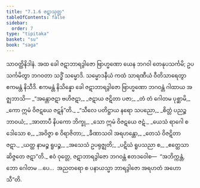 ```yaml
---
title: "7.1.6 ဇဋာသုတ္တ"
tableOfContents: false
sidebar:
  order: 7
type: "tipitaka"
basket: "su"
book: "saga"
---
```



<DynamicBreadcrumb />

<Division number="192" book="saga">

<Paragraph number="1162" book="saga">
သာဝတ္ထိနိဒါနံ. အထ ခေါ ဇဋာဘာရဒွါဇော ဗြာဟ္မဏော ယေန ဘဂဝါ တေနုပသင်္ကမိ; ဥပသင်္ကမိတွာ ဘဂဝတာ သဒ္ဓိံ သမ္မောဒိ. သမ္မောဒနီယံ ကထံ သာရဏီယံ ဝီတိသာရေတွာ ဧကမန္တံ နိသီဒိ. ဧကမန္တံ နိသိန္နော ခေါ ဇဋာဘာရဒွါဇော ဗြာဟ္မဏော ဘဂဝန္တံ ဂါထာယ အဇ္ဈဘာသိ—
</Paragraph>

<Paragraph number="1163" type="verses" book="saga">
_“အန္တောဇဋာ ဗဟိဇဋာ,_  
_ဇဋာယ ဇဋိတာ ပဇာ;_  
_တံ တံ ဂေါတမ ပုစ္ဆာမိ,_  
_ကော ဣမံ ဝိဇဋယေ ဇဋန်”တိ._  

</Paragraph>

<Paragraph number="1164" type="verses" book="saga">
_“သီလေ ပတိဋ္ဌာယ နရော သပညော,_  
_စိတ္တံ ပညဉ္စ ဘာဝယံ;_  
_အာတာပီ နိပကော ဘိက္ခု,_  
_သော ဣမံ ဝိဇဋယေ ဇဋံ._  

</Paragraph>

<Paragraph number="1165" type="verses" book="saga">
_ယေသံ ရာဂေါ စ ဒေါသော စ,_  
_အဝိဇ္ဇာ စ ဝိရာဇိတာ;_  
_ခီဏာသဝါ အရဟန္တော,_  
_တေသံ ဝိဇဋိတာ ဇဋာ._  

</Paragraph>

<Paragraph number="1166" type="verses" book="saga">
_ယတ္ထ နာမဉ္စ ရူပဉ္စ,_  
_အသေသံ ဥပရုဇ္ဈတိ;_  
_ပဋိဃံ ရူပသညာ စ,_  
_ဧတ္ထေသာ ဆိဇ္ဇတေ ဇဋာ”တိ._  

</Paragraph>

<Paragraph number="1167" book="saga">
ဧဝံ ဝုတ္တေ, ဇဋာဘာရဒွါဇော ဘဂဝန္တံ ဧတဒဝေါစ—  “အဘိက္ကန္တံ, ဘော ဂေါတမ …ပေ…  အညတရော စ ပနာယသ္မာ ဘာရဒွါဇော အရဟတံ အဟောသီ”တိ.
</Paragraph>
</Division>